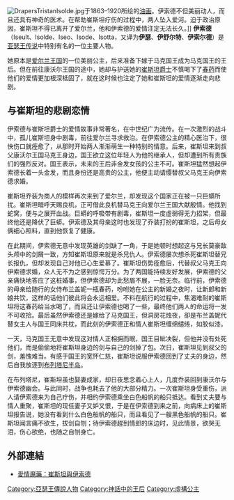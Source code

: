 [[Image:DrapersTristanIsolde.jpg|thumb]]于1863–1920所绘的[[油画|油画]]。伊索德不但美丽动人，而且还具有神奇的医术。在帮助崔斯坦疗伤的过程中，两人坠入爱河。迫于政治原因，崔斯坦不得已离开了爱尔兰，他和伊索德的爱情注定无法长久。]]
'''伊索德'''（Iseult、Isolde、Iseo、Isode、Isotta，又译为'''伊瑟'''、'''伊舒尔特'''、'''伊索尔德'''）是[[亚瑟王传说|亚瑟王传说]]中特别有名的一位主要人物。

她原本是[[爱尔兰王国|爱尔兰王国]]的一位美丽公主，后来准备下嫁于马克国王成为马克国王的王后。但在前往康沃尔王国的途中，她却与护送她的[[崔斯坦爵士|崔斯坦爵士]]不慎喝下了[[春药|春药]]而使他们的爱情更加根深柢固了，就在这时候也注定了她和崔斯坦的爱情逐渐走向悲剧。

== 与崔斯坦的悲剧恋情 ==
伊索德与崔斯坦爵士的爱情故事非常著名，在中世纪广为流传。在一次激烈的战斗中，孤儿崔斯坦身中剧毒，前往爱尔兰寻求救治。在伊索德公主的精心医治下，很快伤口就痊愈了，从那时开始两人渐渐萌生一种特别的情意。后来，崔斯坦来到叔父康沃尔王国马克王身边，国王欲立这位年轻人为他的继承人，但却遭到所有贵族们的强烈反对。国王表示，未来的王后非金发女孩的公主不可。崔斯坦猛然想起伊索德长着一头金发，而且身份还是高贵的公主，他便主动请缨替叔父马克王向伊索德求婚。

崔斯坦乔装为商人的模样再次来到了爱尔兰，却发现这个国家正在被一只巨蟒所扰。崔斯坦暗呼天赐良机，正可借此良机替马克王向爱尔兰王国大献殷情。他找到蛇窝，便与之展开血战。巨蟒的呼吸带有剧毒，崔斯坦一度虚弱得无力招架，但最终他还是降伏了巨蟒。伊索德及其母亲这时也发现了乔装打扮的崔斯坦，之后母女俩细心照料，直到他恢复了健康。

在此期间，伊索德无意中发现英雄的剑缺了一角，于是她顿时想起这与兄长莫豪敌头颅中的剑屑一致，方知崔斯坦原来就是杀兄仇人。伊索德屡次想杀死崔斯坦替兄长报仇，但却发现自己对他已心生爱慕了。崔斯坦伤势痊愈后，代替叔父马克王向伊索德求婚，众人无不为之感到惊愕万分。为了两国能持续友好发展，伊索德的父亲痛快地答应了这桩婚事，但伊索德却为此愁眉不展，一脸无奈。临行前，伊索德的母亲给随行的女侍布兰盖妮一瓶春药，吩咐她在公主的新婚之夜时，让新郎和新娘共饮，这样的话他们彼此将会永远相爱。不料在航行的过程中，焦渴难耐的崔斯坦将这春药给当水喝了，而且还让伊索德也喝了一些，最终他们两人的命运将一发不可收拾。最后虽然伊索德还是嫁给了马克国王，但洞房花烛夜，卻是布兰盖妮代替女主人与国王同床共枕，而此刻的伊索德正和情人崔斯坦缠绵缱绻，如胶似漆。

一天，马克国王无意中发现这对情人正相拥而眠，国王目眦决裂，但他并没有处死他们，而是偷偷地将崔斯坦身边的剑与自己的剑掉了包。次日，崔斯坦见到叔父的剑，羞愧难当。有感于国王的宽怀仁慈，崔斯坦说服伊索德回到了丈夫的身边，然后自我放逐到[[布列塔尼半岛|布列塔尼半岛]]。

在布列塔尼，崔斯坦虽也娶妻成家，却日夜思念着心上人，几度乔装回到康沃尔与伊索德幽会。与此同时，战争也耗去了他的大部分精力。一次崔斯坦身受重伤，派人请伊索德来为自己疗伤，并相约伊索德乘坐白色船帆的船只抵达。看到丈夫要与情人重聚，崔斯坦的现任妻子又妒又恨，于是在伊索德到来之前，向病床上的崔斯坦报告说，她没有看到什么白色船帆的船只，而且看见了一艘黑色船帆的船只。崔斯坦闻言痛不欲生，拔剑自刎；待伊索德趕到情郎的床边时，见此情景，欲哭无泪，伤心欲绝，也随之自刎身亡。

== 外部連結 ==
*[https://web.archive.org/web/20090418071424/http://aboutwitch.myweb.hinet.net/tristanisoldenew.htm 愛情魔藥：崔斯坦與伊索德]

{{亞瑟王傳說}}

[[Category:亞瑟王傳說人物|Category:亞瑟王傳說人物]]
[[Category:神話中的王后|Category:神話中的王后]]
[[Category:虛構公主|Category:虛構公主]]